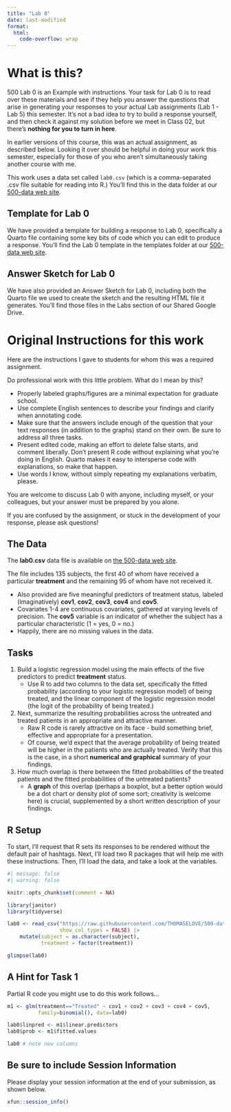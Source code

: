 ```yaml
---
title: "Lab 0"
date: last-modified
format: 
  html:
    code-overflow: wrap
---
```


# What is this?

500 Lab 0 is an Example with instructions. Your task for Lab 0 is to read over these materials and see if they help you answer the questions that arise in generating your responses to your actual Lab assignments (Lab 1 - Lab 5) this semester. It's not a bad idea to try to build a response yourself, and then check it against my solution before we meet in Class 02, but there's **nothing for you to turn in here**.

In earlier versions of this course, this was an actual assignment, as described below. Looking it over should be helpful in doing your work this semester, especially for those of you who aren’t simultaneously taking another course with me.

This work uses a data set called `lab0.csv` (which is a comma-separated .csv file suitable for reading into R.) You’ll find this in the data folder at our [500-data web site](https://github.com/THOMASELOVE/500-data).

## Template for Lab 0

We have provided a template for building a response to Lab 0, specifically a Quarto file containing some key bits of code which you can edit to produce a response. You'll find the Lab 0 template in the templates folder at our [500-data web site](https://github.com/THOMASELOVE/500-data).

## Answer Sketch for Lab 0

We have also provided an Answer Sketch for Lab 0, including both the Quarto file we used to create the sketch and the resulting HTML file it generates. You'll find those files in the Labs section of our Shared Google Drive.

# Original Instructions for this work

Here are the instructions I gave to students for whom this was a required assignment.

Do professional work with this little problem. What do I mean by this?

- Properly labeled graphs/figures are a minimal expectation for graduate school.
- Use complete English sentences to describe your findings and clarify when annotating code.
- Make sure that the answers include enough of the question that your text responses (in addition to the graphs) stand on their own. Be sure to address all three tasks.
- Present edited code, making an effort to delete false starts, and comment liberally. Don’t present R code without explaining what you’re doing in English. Quarto makes it easy to intersperse code with explanations, so make that happen.
- Use words I know, without simply repeating my explanations verbatim, please.

You are welcome to discuss Lab 0 with anyone, including myself, or your colleagues, but your answer must be prepared by you alone.

If you are confused by the assignment, or stuck in the development of your response, please ask questions!

## The Data

The **lab0.csv** data file is available on [the 500-data web site](https://github.com/THOMASELOVE/500-data).

The file includes 135 subjects, the first 40 of whom have received a particular **treatment** and the remaining 95 of whom have not received it.

- Also provided are five meaningful predictors of treatment status, labeled (imaginatively) **cov1**, **cov2**, **cov3**, **cov4** and **cov5**.  
- Covariates 1-4 are continuous covariates, gathered at varying levels of precision. The **cov5** variable is an indicator of whether the subject has a particular characteristic (1 = yes, 0 = no.)
- Happily, there are no missing values in the data.

## Tasks

1.  Build a logistic regression model using the main effects of the five predictors to predict **treatment** status.
    - Use R to add two columns to the data set, specifically the fitted probability (according to your logistic regression model) of being treated, and the linear component of the logistic regression model (the logit of the probability of being treated.)
2.  Next, summarize the resulting probabilities across the untreated and treated patients in an appropriate and attractive manner.
    - Raw R code is rarely attractive on its face - build something brief, effective and appropriate for a presentation.
    - Of course, we’d expect that the average probability of being treated will be higher in the patients who are actually treated. Verify that this is the case, in a short **numerical and graphical** summary of your findings.
3.  How much overlap is there between the fitted probabilities of the treated patients and the fitted probabilities of the untreated patients?
    - A **graph** of this overlap (perhaps a boxplot, but a better option would be a dot chart or density plot of some sort; creativity is welcome here) is crucial, supplemented by a short written description of your findings.

## R Setup

To start, I’ll request that R sets its responses to be rendered without the default pair of hashtags. Next, I’ll load two R packages that will help me with these instructions. Then, I'll load the data, and take a look at the variables.

```r
#| message: false
#| warning: false

knitr::opts_chunk$set(comment = NA)

library(janitor)
library(tidyverse)

lab0 <- read_csv("https://raw.githubusercontent.com/THOMASELOVE/500-data/master/data/lab0.csv",
                 show_col_types = FALSE) |>
    mutate(subject = as.character(subject),
           treatment = factor(treatment))

glimpse(lab0)
```

## A Hint for Task 1

Partial R code you might use to do this work follows…

```r
m1 <- glm(treatment=="Treated" ~ cov1 + cov2 + cov3 + cov4 + cov5,
          family=binomial(), data=lab0)

lab0$linpred <- m1$linear.predictors
lab0$prob <- m1$fitted.values

lab0 # note new columns
```

## Be sure to include Session Information

Please display your session information at the end of your submission, as shown below.

```r
xfun::session_info()
```

